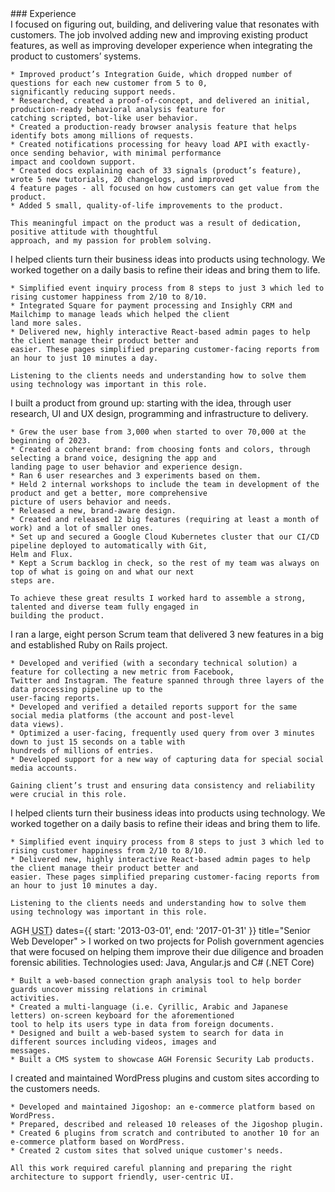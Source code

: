 
<ResumeSectionHeader>
  ### Experience
</ResumeSectionHeader>

<div className="border-l border-accent ml-2 my-6 pl-6 flex flex-col gap-10">
  <ResumeExperience
    company="Castle Intelligence Inc."
    dates={{ start: '2024-01-01', end: '2025-02-01' }}
    title="Staff Software Engineer"
  >
    I focused on figuring out, building, and delivering value that resonates with customers. The job involved adding new
    and improving existing product features, as well as improving developer experience when integrating the product to
    customers’ systems.

    * Improved product’s Integration Guide, which dropped number of questions for each new customer from 5 to 0,
    significantly reducing support needs.
    * Researched, created a proof-of-concept, and delivered an initial, production-ready behavioral analysis feature for
    catching scripted, bot-like user behavior.
    * Created a production-ready browser analysis feature that helps identify bots among millions of requests.
    * Created notifications processing for heavy load API with exactly-once sending behavior, with minimal performance
    impact and cooldown support.
    * Created docs explaining each of 33 signals (product’s feature), wrote 5 new tutorials, 20 changelogs, and improved
    4 feature pages - all focused on how customers can get value from the product.
    * Added 5 small, quality-of-life improvements to the product.

    This meaningful impact on the product was a result of dedication, positive attitude with thoughtful
    approach, and my passion for problem solving.
  </ResumeExperience>
  <ResumeExperience
    company="u2i LLC"
    dates={{ start: '2023-05-01', end: '2023-12-31' }}
    title="Senior Software Engineer"
  >
    I helped clients turn their business ideas into products using technology. We worked together on a daily basis to
    refine their ideas and bring them to life.

    * Simplified event inquiry process from 8 steps to just 3 which led to rising customer happiness from 2/10 to 8/10.
    * Integrated Square for payment processing and Insighly CRM and Mailchimp to manage leads which helped the client
    land more sales.
    * Delivered new, highly interactive React-based admin pages to help the client manage their product better and
    easier. These pages simplified preparing customer-facing reports from an hour to just 10 minutes a day.

    Listening to the clients needs and understanding how to solve them using technology was important in this role.
  </ResumeExperience>
  <ResumeExperience
    company="u2i LLC (RetroTool)"
    dates={{ start: '2020-03-01', end: '2023-05-01' }}
    title="Product Manager"
  >
    I built a product from ground up: starting with the idea, through user research, UI and UX design, programming and
    infrastructure to delivery.

    * Grew the user base from 3,000 when started to over 70,000 at the beginning of 2023.
    * Created a coherent brand: from choosing fonts and colors, through selecting a brand voice, designing the app and
    landing page to user behavior and experience design.
    * Ran 6 user researches and 3 experiments based on them.
    * Held 2 internal workshops to include the team in development of the product and get a better, more comprehensive
    picture of users behavior and needs.
    * Released a new, brand-aware design.
    * Created and released 12 big features (requiring at least a month of work) and a lot of smaller ones.
    * Set up and secured a Google Cloud Kubernetes cluster that our CI/CD pipeline deployed to automatically with Git,
    Helm and Flux.
    * Kept a Scrum backlog in check, so the rest of my team was always on top of what is going on and what our next
    steps are.

    To achieve these great results I worked hard to assemble a strong, talented and diverse team fully engaged in
    building the product.
  </ResumeExperience>
  <ResumeExperience
    company="u2i LLC"
    dates={{ start: '2019-02-01', end: '2020-02-28' }}
    title="Tech Lead"
  >
    I ran a large, eight person Scrum team that delivered 3 new features in a big and
    established Ruby on Rails project.

    * Developed and verified (with a secondary technical solution) a feature for collecting a new metric from Facebook,
    Twitter and Instagram. The feature spanned through three layers of the data processing pipeline up to the
    user-facing reports.
    * Developed and verified a detailed reports support for the same social media platforms (the account and post-level
    data views).
    * Optimized a user-facing, frequently used query from over 3 minutes down to just 15 seconds on a table with
    hundreds of millions of entries.
    * Developed support for a new way of capturing data for special social media accounts.

    Gaining client’s trust and ensuring data consistency and reliability were crucial in this role.
  </ResumeExperience>
  <ResumeExperience
    company="u2i LLC"
    dates={{ start: '2017-02-01', end: '2019-01-31' }}
    title="Software Engineer"
  >
    I helped clients turn their business ideas into products using technology. We worked together on a daily basis to
    refine their ideas and bring them to life.

    * Simplified event inquiry process from 8 steps to just 3 which led to rising customer happiness from 2/10 to 8/10.
    * Delivered new, highly interactive React-based admin pages to help the client manage their product better and
    easier. These pages simplified preparing customer-facing reports from an hour to just 10 minutes a day.

    Listening to the clients needs and understanding how to solve them using technology was important in this role.
  </ResumeExperience>
  <ResumeExperience
    company={<>AGH <abbr className="cursor-help" title="University of Science and Technology">UST</abbr></>}
    dates={{ start: '2013-03-01', end: '2017-01-31' }}
    title="Senior Web Developer"
  >
    I worked on two projects for Polish government agencies that were focused on helping them improve their due
    diligence and broaden forensic abilities. Technologies used: Java, Angular.js and C# (.NET Core)

    * Built a web-based connection graph analysis tool to help border guards uncover missing relations in criminal
    activities.
    * Created a multi-language (i.e. Cyrillic, Arabic and Japanese letters) on-screen keyboard for the aforementioned
    tool to help its users type in data from foreign documents.
    * Designed and built a web-based system to search for data in different sources including videos, images and
    messages.
    * Built a CMS system to showcase AGH Forensic Security Lab products.
  </ResumeExperience>
  <ResumeExperience
    company="OptArt"
    dates={{ start: '2008-01-01', end: '2015-05-31' }}
    title="WordPress Plugins Developer"
  >
    I created and maintained WordPress plugins and custom sites according to the customers needs.

    * Developed and maintained Jigoshop: an e-commerce platform based on WordPress.
    * Prepared, described and released 10 releases of the Jigoshop plugin.
    * Created 6 plugins from scratch and contributed to another 10 for an e-commerce platform based on WordPress.
    * Created 2 custom sites that solved unique customer's needs.

    All this work required careful planning and preparing the right architecture to support friendly, user-centric UI.
  </ResumeExperience>
</div>
